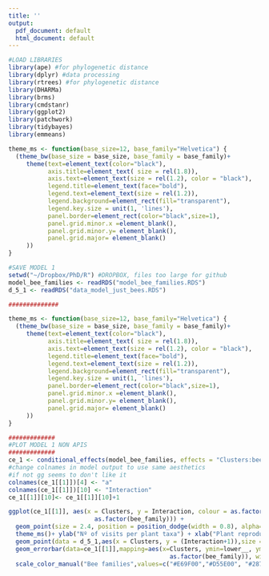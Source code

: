 ```yaml
---
title: ''
output:
  pdf_document: default
  html_document: default
---
```




```r


#LOAD LIBRARIES
library(ape) #for phylogenetic distance
library(dplyr) #data processing
library(rtrees) #for phylogenetic distance
library(DHARMa)
library(brms)
library(cmdstanr)
library(ggplot2)
library(patchwork)
library(tidybayes)
library(emmeans)

theme_ms <- function(base_size=12, base_family="Helvetica") {
  (theme_bw(base_size = base_size, base_family = base_family)+
     theme(text=element_text(color="black"),
           axis.title=element_text( size = rel(1.8)),
           axis.text=element_text(size = rel(1.2), color = "black"),
           legend.title=element_text(face="bold"),
           legend.text=element_text(size = rel(1.2)),
           legend.background=element_rect(fill="transparent"),
           legend.key.size = unit(1, 'lines'),
           panel.border=element_rect(color="black",size=1),
           panel.grid.minor.x =element_blank(),
           panel.grid.minor.y= element_blank(),
           panel.grid.major= element_blank()
     ))
}

#SAVE MODEL 1
setwd("~/Dropbox/PhD/R") #DROPBOX, files too large for github
model_bee_families <- readRDS("model_bee_families.RDS")
d_5_1 <- readRDS("data_model_just_bees.RDS")

##############

theme_ms <- function(base_size=12, base_family="Helvetica") {
  (theme_bw(base_size = base_size, base_family = base_family)+
     theme(text=element_text(color="black"),
           axis.title=element_text( size = rel(1.8)),
           axis.text=element_text(size = rel(1.2), color = "black"),
           legend.title=element_text(face="bold"),
           legend.text=element_text(size = rel(1.2)),
           legend.background=element_rect(fill="transparent"),
           legend.key.size = unit(1, 'lines'),
           panel.border=element_rect(color="black",size=1),
           panel.grid.minor.x =element_blank(),
           panel.grid.minor.y= element_blank(),
           panel.grid.major= element_blank()
     ))
}

#############
#PLOT MODEL 1 NON APIS
#############
ce_1 <- conditional_effects(model_bee_families, effects = "Clusters:bee_family",points=T) 
#change colnames in model output to use same aesthetics
#if not gg seems to don't like it
colnames(ce_1[[1]])[4] <- "a"
colnames(ce_1[[1]])[10] <- "Interaction"
ce_1[[1]][10]<- ce_1[[1]][10]+1

ggplot(ce_1[[1]], aes(x = Clusters, y = Interaction, colour = as.factor(bee_family), group = 
                        as.factor(bee_family))) +
  geom_point(size = 2.4, position = position_dodge(width = 0.8), alpha=1) +
  theme_ms()+ ylab("Nº of visits per plant taxa") + xlab("Plant reproductive groups")+
  geom_point(data = d_5_1,aes(x = Clusters, y = (Interaction+1)),size = 1.2,shape=21, position = position_jitterdodge(dodge.width = 0.8, jitter.width = 0.2), alpha=0.3)+
  geom_errorbar(data=ce_1[[1]],mapping=aes(x=Clusters, ymin=lower__, ymax=upper__,colour = as.factor(bee_family), group = 
                                             as.factor(bee_family)), width=.6,alpha=0.8, size = 0.9,position = position_dodge(width = 0.8)) +ylim(0,200)+
  scale_color_manual("Bee families",values=c("#E69F00","#D55E00", "#287DAB", "#009E73", "#A7473A",  "black"))


```